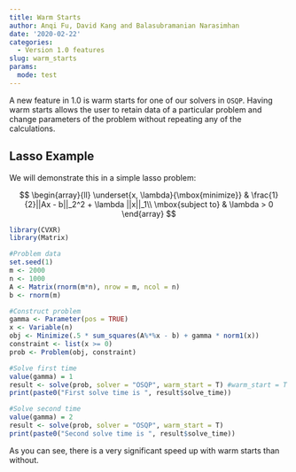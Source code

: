```yaml
---
title: Warm Starts
author: Anqi Fu, David Kang and Balasubramanian Narasimhan
date: '2020-02-22'
categories:
  - Version 1.0 features
slug: warm_starts
params:
  mode: test
---
```


A new feature in 1.0 is warm starts for one of our solvers in
`OSQP`. Having warm starts allows the user to retain data of a
particular problem and change parameters of the problem without
repeating any of the calculations.


## Lasso Example

We will demonstrate this in a simple lasso problem:

$$
	\begin{array}{ll} \underset{x, \lambda}{\mbox{minimize}} & \frac{1}{2}||Ax - b||_2^2 + \lambda ||x||_1\\
	\mbox{subject to} & \lambda > 0
	\end{array}
$$


```r
library(CVXR)
library(Matrix)
```

```r
#Problem data
set.seed(1)
m <- 2000
n <- 1000
A <- Matrix(rnorm(m*n), nrow = m, ncol = n)
b <- rnorm(m)

#Construct problem
gamma <- Parameter(pos = TRUE)
x <- Variable(n)
obj <- Minimize(.5 * sum_squares(A%*%x - b) + gamma * norm1(x))
constraint <- list(x >= 0)
prob <- Problem(obj, constraint)

#Solve first time
value(gamma) = 1
result <- solve(prob, solver = "OSQP", warm_start = T) #warm_start = T is not necessary for the first time
print(paste0("First solve time is ", result$solve_time))

#Solve second time
value(gamma) = 2
result <- solve(prob, solver = "OSQP", warm_start = T)
print(paste0("Second solve time is ", result$solve_time))

```

As you can see, there is a very significant speed up with warm starts
than without. 
